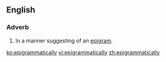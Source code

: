 ==English==

===Adverb===
{{en-adv}}

# In a manner suggesting of an [[epigram]].

[[ko:epigrammatically]]
[[vi:epigrammatically]]
[[zh:epigrammatically]]